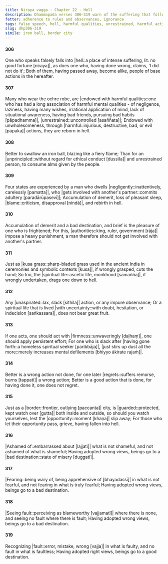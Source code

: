 ```yaml
---
title: Niraya vagga - Chapter 22 - Hell
description: Dhammapada verses 306–319 warn of the suffering that follows false speech, misconduct, and wrong view. They highlight the danger of negligence, hypocrisy, and slack effort in spiritual practice. Those who cultivate right view, ethical conduct, and firm effort attain a good destination, while those who embrace wrong views and harmful actions fall into misery.
fetter: adherence to rules and observances, ignorance
tags: false speech, hell, harmful qualities, unrestrained, harmful actions, lack of principles, negligence, blame, demerit, bad destination, spiritual life, wrong action, good action, shame, fear, fault, good destination
slug: dhp306-319
simile: iron ball, border city
---
```


#### 306

One who speaks falsely falls into |hell::a place of intense suffering, lit. no good fortune [niraya]|,
as does one who, having done wrong, claims, 'I did not do it';
Both of them, having passed away, become alike,
people of base actions in the hereafter.

#### 307

Many who wear the ochre robe,
are |endowed with harmful qualities::one who has had a long association of harmful mental qualities - of negligence, laziness, having many wishes, irrational application of mind, lack of situational awareness, having bad friends, pursuing bad habits [pāpadhamma]|, |unrestrained::uncontrolled [asaññata]|;
Endowed with unwholesomeness, through |harmful::injurious, destructive, bad, or evil [pāpaka]| actions,
they are reborn in hell.

#### 308

Better to swallow an iron ball,
blazing like a fiery flame;
Than for an |unprincipled::without regard for ethical conduct [dussīla]| and unrestrained person,
to consume alms given by the people.

#### 309

Four states are experienced by a man who dwells |negligently::inattentively, carelessly [pamatta]|,
who |gets involved with another's partner::commits adultery [paradārūpasevī]|;
Accumulation of demerit, loss of pleasant sleep,
|blame::criticism, disapproval [nindā]|, and rebirth in hell.

#### 310

Accumulation of demerit and a bad destination,
and brief is the pleasure of one who is frightened;
For this, |authorities::king, ruler, government [rāja]| impose a heavy punishment,
a man therefore should not get involved with another's partner.

#### 311

Just as |kusa grass::sharp-bladed grass used in the ancient India in ceremonies and symbolic contexts [kusa]|, if wrongly grasped,
cuts the hand;
So too, the |spiritual life::ascetic life, monkhood [sāmañña]|, if wrongly undertaken,
drags one down to hell.

#### 312

Any |unaspirated::lax, slack [sithila]| action,
or any impure observance;
Or a spiritual life that is lived |with uncertainty::with doubt, hesitation, or indecision [saṅkassara]|,
does not bear great fruit.

#### 313

If one acts, one should act with |firmness::unwaveringly [daḷhaṃ]|,
one should apply persistent effort;
For one who is slack after |having gone forth::a homeless spiritual seeker [paribbāja]|,
|just stirs up dust all the more::merely increases mental defilements [bhiyyo ākirate rajaṁ]|.

#### 314

Better is a wrong action not done,
for one later |regrets::suffers remorse, burns [tappati]| a wrong action;
Better is a good action that is done,
for having done it, one does not regret.

#### 315

Just as a |border::frontier, outlying [paccanta]| city,
is |guarded::protected, kept watch over [gutta]| both inside and outside,
so should you watch yourselves,
lest the |opportunity::moment [khaṇa]| slip away;
For those who let their opportunity pass,
grieve, having fallen into hell.

#### 316

|Ashamed of::embarrassed about [lajjati]| what is not shameful,
and not ashamed of what is shameful;
Having adopted wrong views,
beings go to a |bad destination::state of misery [duggati]|.

#### 317

|Fearing::being wary of, being apprehensive of [bhayadassī]| in what is not fearful,
and not fearing in what is truly fearful;
Having adopted wrong views,
beings go to a bad destination.

#### 318

|Seeing fault::perceiving as blameworthy [vajjamatī]| where there is none,
and seeing no fault where there is fault;
Having adopted wrong views,
beings go to a bad destination.

#### 319

Recognizing |fault::error, mistake, wrong [vajja]| in what is faulty,
and no fault in what is faultless;
Having adopted right views,
beings go to a good destination.